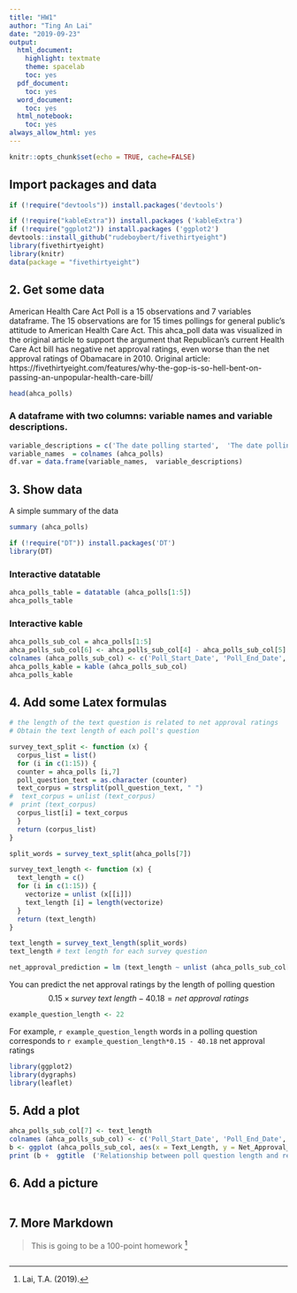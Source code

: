 ```yaml
---
title: "HW1"
author: "Ting An Lai"
date: "2019-09-23"
output:
  html_document:
    highlight: textmate
    theme: spacelab
    toc: yes
  pdf_document:
    toc: yes
  word_document:
    toc: yes
  html_notebook:
    toc: yes
always_allow_html: yes
---
```

```r
knitr::opts_chunk$set(echo = TRUE, cache=FALSE)
```


## Import packages and data
```r
if (!require("devtools")) install.packages('devtools')

if (!require("kableExtra")) install.packages ('kableExtra')
if (!require("ggplot2")) install.packages ('ggplot2')
devtools::install_github("rudeboybert/fivethirtyeight")
library(fivethirtyeight)
library(knitr)
data(package = "fivethirtyeight")
```

## 2. Get some data
American Health Care Act Poll is a 15 observations and 7 variables dataframe. The 15 observations are for 15 times pollings for general public's attitude to American Health Care Act. This ahca_poll data was visualized in the original article to support the argument that Republican's current Health Care Act bill has negative net approval ratings, even worse than the net approval ratings of Obamacare in 2010. Original article: https://fivethirtyeight.com/features/why-the-gop-is-so-hell-bent-on-passing-an-unpopular-health-care-bill/
```r
head(ahca_polls)
```

### A dataframe with two columns: variable names and variable descriptions.
```r
variable_descriptions = c('The date polling started',  'The date polling ended', 'The pollster entity', 'The 100-scale ratings of favoribility to the ahca bill', 'The 100-scale rating  of opposing  to the  ahca bill', 'The original polling source', 'The original polling question')
variable_names  = colnames (ahca_polls)
df.var = data.frame(variable_names,  variable_descriptions)
```


## 3. Show data

A simple summary of the data
```r
summary (ahca_polls)
```

```r
if (!require("DT")) install.packages('DT')
library(DT)
```


###  Interactive datatable
```r
ahca_polls_table = datatable (ahca_polls[1:5])
ahca_polls_table
```

### Interactive kable
```r
ahca_polls_sub_col = ahca_polls[1:5]
ahca_polls_sub_col[6] <- ahca_polls_sub_col[4] - ahca_polls_sub_col[5]
colnames (ahca_polls_sub_col) <- c('Poll_Start_Date', 'Poll_End_Date', 'Pollster_Entity', 'Favor_Attitude', 'Oppose_Attitude', 'Net_Approval_Ratings')
ahca_polls_kable = kable (ahca_polls_sub_col)
ahca_polls_kable
```

## 4. Add some Latex formulas
```r
# the length of the text question is related to net approval ratings 
# Obtain the text length of each poll's question 

survey_text_split <- function (x) {
  corpus_list = list()
  for (i in c(1:15)) {
  counter = ahca_polls [i,7]
  poll_question_text = as.character (counter)
  text_corpus = strsplit(poll_question_text, " ")
#  text_corpus = unlist (text_corpus)
#  print (text_corpus)
  corpus_list[i] = text_corpus
  }
  return (corpus_list)
}

split_words = survey_text_split(ahca_polls[7])

survey_text_length <- function (x) {
  text_length = c()
  for (i in c(1:15)) {
    vectorize = unlist (x[[i]])
    text_length [i] = length(vectorize)
  }
  return (text_length)
}

text_length = survey_text_length(split_words)
text_length # text length for each survey question

net_approval_prediction = lm (text_length ~ unlist (ahca_polls_sub_col[6]))

```


You can predict the net approval ratings by the length of polling question 
$$ 0.15 \times survey \ text \ length - 40.18 = net \ approval \ ratings$$
```r
example_question_length <- 22
```

For example, `r example_question_length` words in a polling question corresponds to `r example_question_length*0.15 - 40.18` net approval ratings



```r
library(ggplot2)
library(dygraphs)
library(leaflet)
```

## 5. Add a plot
```r
ahca_polls_sub_col[7] <- text_length
colnames (ahca_polls_sub_col) <- c('Poll_Start_Date', 'Poll_End_Date', 'Pollster_Entity', 'Favor_Attitude', 'Oppose_Attitude', 'Net_Approval_Ratings', 'Text_Length')
b <- ggplot (ahca_polls_sub_col, aes(x = Text_Length, y = Net_Approval_Ratings ))  + geom_point()
print (b +  ggtitle  ('Relationship between poll question length and response attitude') + labs (y  = "Net Approval Ratings  (-100 ~100)",  x  =  "Text Length"))

```


## 6. Add a picture
```r

```




## 7. More Markdown
>  This is going to be a 100-point homework
^[Lai, T.A. (2019).]

```r

```

